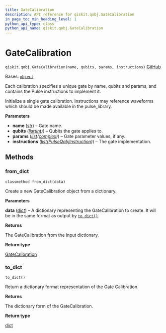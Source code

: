 ```yaml
---
title: GateCalibration
description: API reference for qiskit.qobj.GateCalibration
in_page_toc_min_heading_level: 1
python_api_type: class
python_api_name: qiskit.qobj.GateCalibration
---
```


# GateCalibration

<span id="qiskit.qobj.GateCalibration" />

`qiskit.qobj.GateCalibration(name, qubits, params, instructions)` [GitHub](https://github.com/qiskit/qiskit/tree/stable/1.0/qiskit/qobj/qasm_qobj.py "view source code")

Bases: [`object`](https://docs.python.org/3/library/functions.html#object "(in Python v3.12)")

Each calibration specifies a unique gate by name, qubits and params, and contains the Pulse instructions to implement it.

Initialize a single gate calibration. Instructions may reference waveforms which should be made available in the pulse\_library.

**Parameters**

*   **name** ([*str*](https://docs.python.org/3/library/stdtypes.html#str "(in Python v3.12)")) – Gate name.
*   **qubits** ([*list*](https://docs.python.org/3/library/stdtypes.html#list "(in Python v3.12)")*(*[*int*](https://docs.python.org/3/library/functions.html#int "(in Python v3.12)")*)*) – Qubits the gate applies to.
*   **params** ([*list*](https://docs.python.org/3/library/stdtypes.html#list "(in Python v3.12)")*(*[*complex*](https://docs.python.org/3/library/functions.html#complex "(in Python v3.12)")*)*) – Gate parameter values, if any.
*   **instructions** ([*list*](https://docs.python.org/3/library/stdtypes.html#list "(in Python v3.12)")*(*[*PulseQobjInstruction*](qiskit.qobj.PulseQobjInstruction "qiskit.qobj.PulseQobjInstruction")*)*) – The gate implementation.

## Methods

### from\_dict

<span id="qiskit.qobj.GateCalibration.from_dict" />

`classmethod from_dict(data)`

Create a new GateCalibration object from a dictionary.

**Parameters**

**data** ([*dict*](https://docs.python.org/3/library/stdtypes.html#dict "(in Python v3.12)")) – A dictionary representing the GateCalibration to create. It will be in the same format as output by [`to_dict()`](#qiskit.qobj.GateCalibration.to_dict "qiskit.qobj.GateCalibration.to_dict").

**Returns**

The GateCalibration from the input dictionary.

**Return type**

[GateCalibration](#qiskit.qobj.GateCalibration "qiskit.qobj.GateCalibration")

### to\_dict

<span id="qiskit.qobj.GateCalibration.to_dict" />

`to_dict()`

Return a dictionary format representation of the Gate Calibration.

**Returns**

The dictionary form of the GateCalibration.

**Return type**

[dict](https://docs.python.org/3/library/stdtypes.html#dict "(in Python v3.12)")

